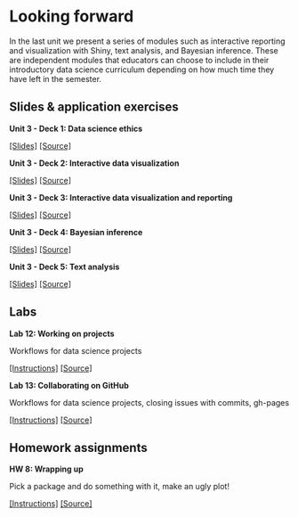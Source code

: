 # Looking forward {#looking-forward}

In the last unit we present a series of modules such as interactive reporting and visualization with Shiny, text analysis, and Bayesian inference.
These are independent modules that educators can choose to include in their introductory data science curriculum depending on how much time they have left in the semester.

## Slides & application exercises

::: {.slide-deck}
**Unit 3 - Deck 1: Data science ethics**

[[Slides]](https://rstudio-education.github.io/datascience-box/course-materials/slides/u3_d01-ethics/u3_d01-ethics.html#1) [[Source]](https://github.com/rstudio-education/datascience-box/tree/master/course-materials/slides/u3_d01-ethics)
:::

::: {.slide-deck}
**Unit 3 - Deck 2: Interactive data visualization**

[[Slides]](https://rstudio-education.github.io/datascience-box/course-materials/slides/u3_d02-shiny-1/u3_d2-shiny-1.pdf) [[Source]](https://github.com/rstudio-education/datascience-box/tree/master/course-materials/slides/u3_d02-shiny-1)
:::

::: {.slide-deck}
**Unit 3 - Deck 3: Interactive data visualization and reporting**

[[Slides]](https://rstudio-education.github.io/datascience-box/course-materials/slides/u3_d03-shiny-2/u3_d3-shiny-2.pdf) [[Source]](https://github.com/rstudio-education/datascience-box/tree/master/course-materials/slides/u3_d03-shiny-2)
:::

::: {.slide-deck}
**Unit 3 - Deck 4: Bayesian inference**

[[Slides]](https://rstudio-education.github.io/datascience-box/course-materials/slides/u3_d04-bayes-inf/u3_d04-bayes-inf.html#1) [[Source]](https://github.com/rstudio-education/datascience-box/tree/master/course-materials/slides/u3_d04-bayes-inf)
:::

::: {.slide-deck}
**Unit 3 - Deck 5: Text analysis**

[[Slides]](https://rstudio-education.github.io/datascience-box/course-materials/slides/u3_d05-text-analysis/u3_d05-text-analysis.html#1) [[Source]](https://github.com/rstudio-education/datascience-box/tree/master/course-materials/slides/u3_d05-text-analysis)
:::

## Labs

::: {.lab}
**Lab 12: Working on projects**

Workflows for data science projects

[[Instructions]](https://rstudio-education.github.io/datascience-box/course-materials/labs/lab-12/lab-12-work-on-projects.html) [[Source]](https://github.com/rstudio-education/datascience-box/tree/master/course-materials/labs/lab-12)
:::

::: {.lab}
**Lab 13: Collaborating on GitHub**

Workflows for data science projects, closing issues with commits, gh-pages

[[Instructions]](https://rstudio-education.github.io/datascience-box/course-materials/labs/lab-13/lab-13-collaborating-on-github.html) [[Source]](https://github.com/rstudio-education/datascience-box/tree/master/course-materials/labs/lab-13)
:::

## Homework assignments

::: {.homework}
**HW 8: Wrapping up**

Pick a package and do something with it, make an ugly plot!

[[Instructions]](https://rstudio-education.github.io/datascience-box/course-materials/assignments/hw-08/hw-08-wrap-up.html) [[Source]](https://github.com/rstudio-education/datascience-box/tree/master/course-materials/assignments/hw-08)
:::
